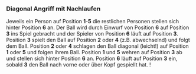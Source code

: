 ### Diagonal Angriff mit Nachlaufen

  Jeweils ein Person auf Position **1**-**5** die restlichen Personen stellen sich hinter Position **6** an. Der Ball wird durch Einwurf von Position **6** auf Position **3** ins Spiel gebracht und der Spieler von Position **6** läuft auf Position **3**. Position **3** spielt den Ball auf Position **2** oder **4** (z.B. abwechselnd) und folgt dem Ball. Position **2** oder **4** schlagen den Ball diagonal (leicht!) auf Position **1** oder **5** und folgen ihrem Ball. Position **1** und **5** wehren auf Position **3** ab und stellen sich hinter Position **6** an. Position **6** läuft auf Position **3** ein, sobald **3** den Ball nach vorne oder über Kopf gespiellt hat.
!
